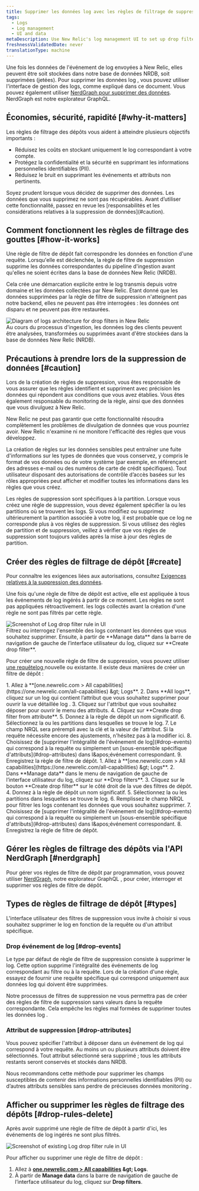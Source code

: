 ```yaml
---
title: Supprimer les données log avec les règles de filtrage de suppression
tags:
  - Logs
  - Log management
  - UI and data
metaDescription: Use New Relic's log management UI to set up drop filter rules for dropping specific types of log data.
freshnessValidatedDate: never
translationType: machine
---
```


Une fois les données de l'événement de log envoyées à New Relic, elles peuvent être soit stockées dans notre base de données NRDB, soit supprimées (jetées). Pour supprimer les données log , vous pouvez utiliser l'interface de gestion des logs, comme expliqué dans ce document. Vous pouvez également utiliser [NerdGraph pour supprimer des données](/docs/accounts/accounts/data-management/drop-data-using-nerdgraph). NerdGraph est notre explorateur GraphQL.

## Économies, sécurité, rapidité [#why-it-matters]

Les règles de filtrage des dépôts vous aident à atteindre plusieurs objectifs importants :

* Réduisez les coûts en stockant uniquement le log correspondant à votre compte.
* Protégez la confidentialité et la sécurité en supprimant les informations personnelles identifiables (PII).
* Réduisez le bruit en supprimant les événements et attributs non pertinents.

<Callout variant="caution">
  Soyez prudent lorsque vous décidez de supprimer des données. Les données que vous supprimez ne sont pas récupérables. Avant d’utiliser cette fonctionnalité, passez en revue les [responsabilités et les considérations relatives à la suppression de données](#caution).
</Callout>

## Comment fonctionnent les règles de filtrage des gouttes [#how-it-works]

Une règle de filtre de dépôt fait correspondre les données en fonction d'une requête. Lorsqu'elle est déclenchée, la règle de filtre de suppression supprime les données correspondantes du pipeline d'ingestion avant qu'elles ne soient écrites dans la base de données New Relic (NRDB).

Cela crée une démarcation explicite entre le log transmis depuis votre domaine et les données collectées par New Relic. Étant donné que les données supprimées par la règle de filtre de suppression n'atteignent pas notre backend, elles ne peuvent pas être interrogées : les données ont disparu et ne peuvent pas être restaurées.

<img title="Logs architecture for drop filters in New Relic" alt="Diagram of logs architecture for drop filters in New Relic" src="/images/logs_diagram_ingest-pipeline.webp" />

<figcaption>
  Au cours du processus d'ingestion, les données log des clients peuvent être analysées, transformées ou supprimées avant d'être stockées dans la base de données New Relic (NRDB).
</figcaption>

## Précautions à prendre lors de la suppression de données [#caution]

Lors de la création de règles de suppression, vous êtes responsable de vous assurer que les règles identifient et suppriment avec précision les données qui répondent aux conditions que vous avez établies. Vous êtes également responsable du monitoring de la règle, ainsi que des données que vous divulguez à New Relic.

New Relic ne peut pas garantir que cette fonctionnalité résoudra complètement les problèmes de divulgation de données que vous pourriez avoir. New Relic n'examine ni ne monitore l'efficacité des règles que vous développez.

La création de règles sur les données sensibles peut entraîner une fuite d'informations sur les types de données que vous conservez, y compris le format de vos données ou de votre système (par exemple, en référençant des adresses e-mail ou des numéros de carte de crédit spécifiques). Tout utilisateur disposant des autorisations de contrôle d’accès basées sur les rôles appropriées peut afficher et modifier toutes les informations dans les règles que vous créez.

<Callout variant="caution">
  Les règles de suppression sont spécifiques à la partition. Lorsque vous créez une règle de suppression, vous devez également spécifier la ou les partitions où se trouvent les logs. Si vous modifiez ou supprimez ultérieurement la partition associée à votre log, il est probable que ce log ne corresponde plus à vos règles de suppression. Si vous utilisez des règles de partition et de suppression, veillez à vérifier que vos règles de suppression sont toujours valides après la mise à jour des règles de partition.
</Callout>

## Créer des règles de filtrage de dépôt [#create]

Pour connaître les exigences liées aux autorisations, consultez [Exigences relatives à la suppression des données](/docs/data-apis/manage-data/drop-data-using-nerdgraph#requirements).

Une fois qu'une règle de filtre de dépôt est active, elle est appliquée à tous les événements de log ingérés à partir de ce moment. Les règles ne sont pas appliquées rétroactivement. les logs collectés avant la création d'une règle ne sont pas filtrés par cette règle.

<img title="Log drop filter rule" alt="Screenshot of Log drop filter rule in UI" src="/images/logs_screenshot-full_drop-filter-selection-2.webp" />

<figcaption>
  Filtrez ou interrogez l'ensemble des logs contenant les données que vous souhaitez supprimer. Ensuite, à partir de <DNT>**Manage data**</DNT> dans la barre de navigation de gauche de l’interface utilisateur du log, cliquez sur <DNT>**Create drop filter**</DNT>.
</figcaption>

Pour créer une nouvelle règle de filtre de suppression, vous pouvez utiliser [une requêtelog ](/docs/logs/new-relic-logs/ui-data/query-syntax-logs)nouvelle ou existante. Il existe deux manières de créer un filtre de dépôt :

<CollapserGroup>
  <Collapser id="from-attribute" title="À partir d'un attribut">
    1. Allez à <DNT>**[one.newrelic.com &gt; All capabilities](https://one.newrelic.com/all-capabilities) &amp;gt; Logs**</DNT>.
    2. Dans **All logs**, cliquez sur un log qui contient l’attribut que vous souhaitez supprimer pour ouvrir la vue détaillée log .
    3. Cliquez sur l'attribut que vous souhaitez déposer pour ouvrir le menu des attributs.
    4. Cliquez sur **Create drop filter from attribute**.
    5. Donnez à la règle de dépôt un nom significatif.
    6. Sélectionnez la ou les partitions dans lesquelles se trouve le log.
    7. Le champ NRQL sera prérempli avec la clé et la valeur de l'attribut. Si la requête nécessite encore des ajustements, n'hésitez pas à la modifier ici.
    8. Choisissez de [supprimer l'intégralité de l'événement de log](#drop-events) qui correspond à la requête ou simplement un [sous-ensemble spécifique d'attributs](#drop-attributes) dans l&amp;apos;événement correspondant.
    9. Enregistrez la règle de filtre de dépôt.
  </Collapser>

  <Collapser id="from-scratch" title="À partir de zéro">
    1. Allez à <DNT>**[one.newrelic.com &gt; All capabilities](https://one.newrelic.com/all-capabilities) &amp;gt; Logs**</DNT>.
    2. Dans **Manage data** dans le menu de navigation de gauche de l’interface utilisateur du log, cliquez sur **Drop filters**.
    3. Cliquez sur le bouton **Create drop filter** sur le côté droit de la vue des filtres de dépôt.
    4. Donnez à la règle de dépôt un nom significatif.
    5. Sélectionnez la ou les partitions dans lesquelles se trouve le log.
    6. Remplissez le champ NRQL pour filtrer les logs contenant les données que vous souhaitez supprimer.
    7. Choisissez de [supprimer l'intégralité de l'événement de log](#drop-events) qui correspond à la requête ou simplement un [sous-ensemble spécifique d'attributs](#drop-attributes) dans l&amp;apos;événement correspondant.
    8. Enregistrez la règle de filtre de dépôt.
  </Collapser>
</CollapserGroup>

## Gérer les règles de filtrage des dépôts via l'API NerdGraph [#nerdgraph]

Pour gérer vos règles de filtre de dépôt par programmation, vous pouvez utiliser [NerdGraph](/docs/accounts/accounts/data-management/drop-data-using-nerdgraph), notre explorateur GraphQL , pour créer, interroger et supprimer vos règles de filtre de dépôt.

## Types de règles de filtrage de dépôt [#types]

L'interface utilisateur des filtres de suppression vous invite à choisir si vous souhaitez supprimer le log en fonction de la requête ou d'un attribut spécifique.

### Drop événement de log [#drop-events]

Le type par défaut de règle de filtre de suppression consiste à supprimer le log. Cette option supprime l'intégralité des événements de log correspondant au filtre ou à la requête. Lors de la création d'une règle, essayez de fournir une requête spécifique qui correspond uniquement aux données log qui doivent être supprimées.

Notre processus de filtres de suppression ne vous permettra pas de créer des règles de filtre de suppression sans valeurs dans la requête correspondante. Cela empêche les règles mal formées de supprimer toutes les données log .

### Attribut de suppression [#drop-attributes]

Vous pouvez spécifier l'attribut à déposer dans un événement de log qui correspond à votre requête. Au moins un ou plusieurs attributs doivent être sélectionnés. Tout attribut sélectionné sera supprimé ; tous les attributs restants seront conservés et stockés dans NRDB.

<Callout variant="tip">
  Nous recommandons cette méthode pour supprimer les champs susceptibles de contenir des informations personnelles identifiables (PII) ou d’autres attributs sensibles sans perdre de précieuses données monitoring .
</Callout>

## Afficher ou supprimer les règles de filtrage des dépôts [#drop-rules-delete]

Après avoir supprimé une règle de filtre de dépôt à partir d'ici, les événements de log ingérés ne sont plus filtrés.

<img title="Log drop filter rule" alt="Screenshot of existing Log drop filter rule in UI" src="/images/logs_screenshot-full_drop-filter-view2.webp" />

Pour afficher ou supprimer une règle de filtre de dépôt :

1. Allez à <DNT>**[one.newrelic.com &gt; All capabilities](https://one.newrelic.com/all-capabilities) &amp;gt; Logs**</DNT>.
2. À partir de <DNT>**Manage data**</DNT> dans la barre de navigation de gauche de l’interface utilisateur du log, cliquez sur <DNT>**Drop filters**</DNT>.